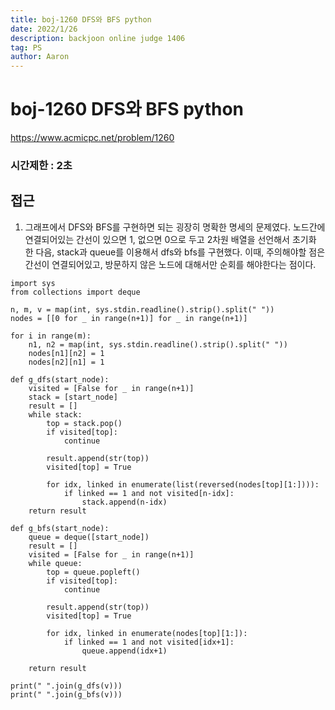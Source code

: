 ```yaml
---
title: boj-1260 DFS와 BFS python
date: 2022/1/26
description: backjoon online judge 1406
tag: PS
author: Aaron
---
```


# boj-1260 DFS와 BFS python

https://www.acmicpc.net/problem/1260

### 시간제한 : 2초

## 접근
1. 그래프에서 DFS와 BFS를 구현하면 되는 굉장히 명확한 명세의 문제였다. 노드간에 연결되어있는 간선이 있으면 1, 없으면 0으로 두고 2차원 배열을 선언해서 초기화 한 다음, stack과 queue를 이용해서 dfs와 bfs를 구현했다. 이때, 주의해야할 점은 간선이 연결되어있고, 방문하지 않은 노드에 대해서만 순회를 해야한다는 점이다.
```
import sys
from collections import deque

n, m, v = map(int, sys.stdin.readline().strip().split(" "))
nodes = [[0 for _ in range(n+1)] for _ in range(n+1)]

for i in range(m):
    n1, n2 = map(int, sys.stdin.readline().strip().split(" "))
    nodes[n1][n2] = 1
    nodes[n2][n1] = 1

def g_dfs(start_node):
    visited = [False for _ in range(n+1)]
    stack = [start_node]
    result = []
    while stack:
        top = stack.pop()
        if visited[top]:
            continue

        result.append(str(top))
        visited[top] = True

        for idx, linked in enumerate(list(reversed(nodes[top][1:]))):
            if linked == 1 and not visited[n-idx]:
                stack.append(n-idx)
    return result

def g_bfs(start_node):
    queue = deque([start_node])
    result = []
    visited = [False for _ in range(n+1)]
    while queue:
        top = queue.popleft()
        if visited[top]:
            continue

        result.append(str(top))
        visited[top] = True

        for idx, linked in enumerate(nodes[top][1:]):
            if linked == 1 and not visited[idx+1]:
                queue.append(idx+1)

    return result

print(" ".join(g_dfs(v)))
print(" ".join(g_bfs(v)))
```
